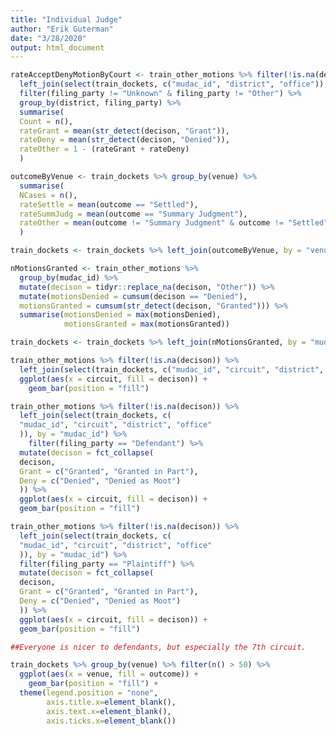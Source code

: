 ```yaml
---
title: "Individual Judge"
author: "Erik Guterman"
date: "3/28/2020"
output: html_document
---
```


```r
rateAcceptDenyMotionByCourt <- train_other_motions %>% filter(!is.na(decison)) %>%
  left_join(select(train_dockets, c("mudac_id", "district", "office")), by = "mudac_id") %>%
  filter(filing_party != "Unknown" & filing_party != "Other") %>%
  group_by(district, filing_party) %>%
  summarise(
  Count = n(),
  rateGrant = mean(str_detect(decison, "Grant")),
  rateDeny = mean(str_detect(decison, "Denied")),
  rateOther = 1 - (rateGrant + rateDeny)
  )

outcomeByVenue <- train_dockets %>% group_by(venue) %>%
  summarise(
  NCases = n(),
  rateSettle = mean(outcome == "Settled"),
  rateSummJudg = mean(outcome == "Summary Judgment"), 
  rateOther = mean(outcome != "Summary Judgment" & outcome != "Settled")
  )

train_dockets <- train_dockets %>% left_join(outcomeByVenue, by = "venue")

nMotionsGranted <- train_other_motions %>%
  group_by(mudac_id) %>% 
  mutate(decison = tidyr::replace_na(decison, "Other")) %>% 
  mutate(motionsDenied = cumsum(decison == "Denied"),
  motionsGranted = cumsum(str_detect(decison, "Granted"))) %>% 
  summarise(motionsDenied = max(motionsDenied), 
            motionsGranted = max(motionsGranted))

train_dockets <- train_dockets %>% left_join(nMotionsGranted, by = "mudac_id")
```


```r
train_other_motions %>% filter(!is.na(decison)) %>% 
  left_join(select(train_dockets, c("mudac_id", "circuit", "district", "office")), by = "mudac_id") %>% 
  ggplot(aes(x = circuit, fill = decison)) + 
    geom_bar(position = "fill")

train_other_motions %>% filter(!is.na(decison)) %>%
  left_join(select(train_dockets, c(
  "mudac_id", "circuit", "district", "office"
  )), by = "mudac_id") %>%
    filter(filing_party == "Defendant") %>% 
  mutate(decison = fct_collapse(
  decison,
  Grant = c("Granted", "Granted in Part"),
  Deny = c("Denied", "Denied as Moot")
  )) %>%
  ggplot(aes(x = circuit, fill = decison)) +
  geom_bar(position = "fill")

train_other_motions %>% filter(!is.na(decison)) %>%
  left_join(select(train_dockets, c(
  "mudac_id", "circuit", "district", "office"
  )), by = "mudac_id") %>%
  filter(filing_party == "Plaintiff") %>% 
  mutate(decison = fct_collapse(
  decison,
  Grant = c("Granted", "Granted in Part"),
  Deny = c("Denied", "Denied as Moot")
  )) %>%
  ggplot(aes(x = circuit, fill = decison)) +
  geom_bar(position = "fill")

##Everyone is nicer to defendants, but especially the 7th circuit. 

train_dockets %>% group_by(venue) %>% filter(n() > 50) %>%
  ggplot(aes(x = venue, fill = outcome)) + 
    geom_bar(position = "fill") + 
  theme(legend.position = "none",
        axis.title.x=element_blank(),
        axis.text.x=element_blank(),
        axis.ticks.x=element_blank())
```


